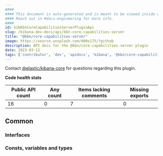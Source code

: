 ```yaml
---
####
#### This document is auto-generated and is meant to be viewed inside our experimental, new docs system.
#### Reach out in #docs-engineering for more info.
####
id: kibKbnCoreCapabilitiesServerPluginApi
slug: /kibana-dev-docs/api/kbn-core-capabilities-server
title: "@kbn/core-capabilities-server"
image: https://source.unsplash.com/400x175/?github
description: API docs for the @kbn/core-capabilities-server plugin
date: 2023-03-12
tags: ['contributor', 'dev', 'apidocs', 'kibana', '@kbn/core-capabilities-server']
---
```




Contact [@elastic/kibana-core](https://github.com/orgs/elastic/teams/kibana-core) for questions regarding this plugin.

**Code health stats**

| Public API count  | Any count | Items lacking comments | Missing exports |
|-------------------|-----------|------------------------|-----------------|
| 16 | 0 | 7 | 0 |

## Common

### Interfaces
<DocDefinitionList data={kbnCoreCapabilitiesServerObj.common.interfaces}/>

### Consts, variables and types
<DocDefinitionList data={kbnCoreCapabilitiesServerObj.common.misc}/>

